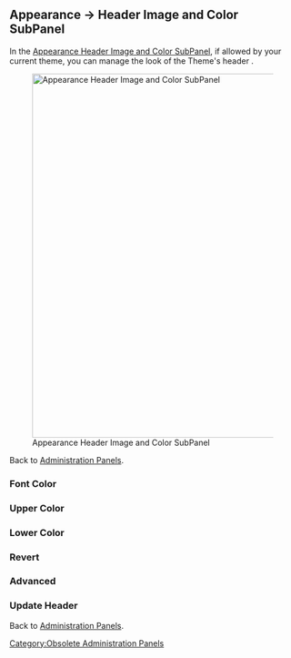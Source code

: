 ==Appearance &rarr; Header Image and Color SubPanel==

In the [[Appearance Header Image and Color SubPanel]], if allowed by your current theme, you can manage the look of the Theme's header .

[[Image:manageheader.png|640px|right|Appearance Header Image and Color SubPanel]]


Back to [[Administration Panels]].


===Font Color===


===Upper Color===


===Lower Color===


===Revert===


===Advanced===


===Update Header===



Back to [[Administration Panels]].

[[Category:Obsolete Administration Panels]]